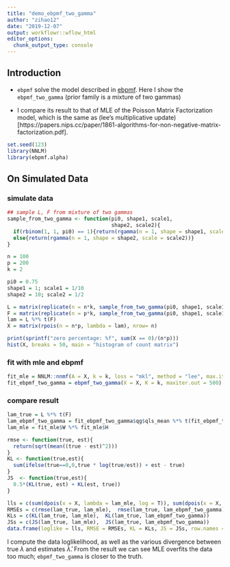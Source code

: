 ```yaml
---
title: "demo_ebpmf_two_gamma"
author: "zihao12"
date: "2019-12-07"
output: workflowr::wflow_html
editor_options:
  chunk_output_type: console
---
```


## Introduction
* `ebpmf` solve the model described in [ebpmf](https://zihao12.github.io/ebpmf_demo/ebpmf.pdf ). Here I show the `ebpmf_two_gamma` (prior family is a mixture of two gammas)

* I compare  its result to that of MLE of the Poisson Matrix Factorization model, which is the same as (lee's multiplicative update)[https://papers.nips.cc/paper/1861-algorithms-for-non-negative-matrix-factorization.pdf].

```r
set.seed(123)
library(NNLM)
library(ebpmf.alpha)
```

## On Simulated Data 

### simulate data
```r
## sample L, F from mixture of two gammas
sample_from_two_gamma <- function(pi0, shape1, scale1, 
                                  shape2, scale2){
  if(rbinom(1, 1, pi0) == 1){return(rgamma(n = 1, shape = shape1, scale = scale1))}
  else{return(rgamma(n = 1, shape = shape2, scale = scale2))}
}

n = 100
p = 200
k = 2

pi0 = 0.75
shape1 = 1; scale1 = 1/10
shape2 = 10; scale2 = 1/2

L = matrix(replicate(n = n*k, sample_from_two_gamma(pi0, shape1, scale1, shape2, scale2)), ncol = k)
F = matrix(replicate(n = p*k, sample_from_two_gamma(pi0, shape1, scale1, shape2, scale2)), ncol = k)
lam = L %*% t(F)
X = matrix(rpois(n = n*p, lambda = lam), nrow= n)

print(sprintf("zero percentage: %f", sum(X == 0)/(n*p)))
hist(X, breaks = 50, main = "histogram of count matrix")
```

### fit with mle and ebpmf
```r
fit_mle = NNLM::nnmf(A = X, k = k, loss = "mkl", method = "lee", max.iter = 500)
fit_ebpmf_two_gamma = ebpmf_two_gamma(X = X, K = k, maxiter.out = 500)
```

### compare result
```r
lam_true = L %*% t(F)
lam_ebpmf_two_gamma = fit_ebpmf_two_gamma$qg$qls_mean %*% t(fit_ebpmf_two_gamma$qg$qfs_mean)
lam_mle = fit_mle$W %*% fit_mle$H

rmse <- function(true, est){
  return(sqrt(mean((true - est)^2)))
}
KL <- function(true,est){
  sum(ifelse(true==0,0,true * log(true/est)) + est - true)
}
JS  <- function(true,est){
  0.5*(KL(true, est) + KL(est, true))
}

lls = c(sum(dpois(x = X, lambda = lam_mle, log = T)), sum(dpois(x = X, lambda = lam_ebpmf_two_gamma, log = T)))
RMSEs = c(rmse(lam_true, lam_mle),  rmse(lam_true, lam_ebpmf_two_gamma))
KLs = c(KL(lam_true, lam_mle),  KL(lam_true, lam_ebpmf_two_gamma))
JSs = c(JS(lam_true, lam_mle),  JS(lam_true, lam_ebpmf_two_gamma))
data.frame(loglike = lls, RMSE = RMSEs, KL = KLs, JS = JSs, row.names = c("mle", "ebpmf_two_gamma"))
```
I compute the data loglikelihood, as well as the various divergence between true $\lambda$ and estimates $\hat{\lambda}$. From the result we can see MLE overfits the data too much; `ebpmf_two_gamma` is closer to the truth. 



